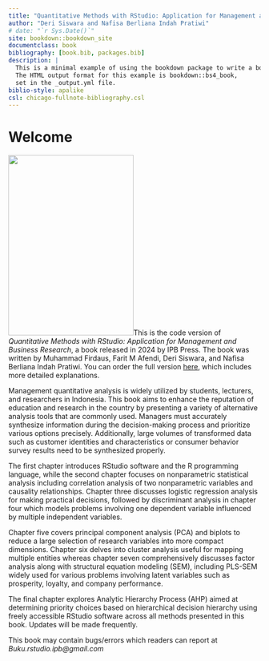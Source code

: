 ```yaml
--- 
title: "Quantitative Methods with RStudio: Application for Management and Business Research"
author: "Deri Siswara and Nafisa Berliana Indah Pratiwi"
# date: "`r Sys.Date()`"
site: bookdown::bookdown_site
documentclass: book
bibliography: [book.bib, packages.bib]
description: |
  This is a minimal example of using the bookdown package to write a book.
  The HTML output format for this example is bookdown::bs4_book,
  set in the _output.yml file.
biblio-style: apalike
csl: chicago-fullnote-bibliography.csl
---
```


# Welcome {-}

<img src="images/cover.jpeg" class="cover" width="250" height="360"/>This is the code version of *Quantitative Methods with RStudio: Application for Management and Business Research*, a book released in 2024 by IPB Press. The book was written by Muhammad Firdaus, Farit M Afendi, Deri Siswara, and Nafisa Berliana Indah Pratiwi. You can order the full version [here](https://bit.ly/buku-jurnal-rstudio2), which includes more detailed explanations.

Management quantitative analysis is widely utilized by students, lecturers, and researchers in Indonesia. This book aims to enhance the reputation of education and research in the country by presenting a variety of alternative analysis tools that are commonly used. Managers must accurately synthesize information during the decision-making process and prioritize various options precisely. Additionally, large volumes of transformed data such as customer identities and characteristics or consumer behavior survey results need to be synthesized properly.

The first chapter introduces RStudio software and the R programming language, while the second chapter focuses on nonparametric statistical analysis including correlation analysis of two nonparametric variables and causality relationships. Chapter three discusses logistic regression analysis for making practical decisions, followed by discriminant analysis in chapter four which models problems involving one dependent variable influenced by multiple independent variables.

Chapter five covers principal component analysis (PCA) and biplots to reduce a large selection of research variables into more compact dimensions. Chapter six delves into cluster analysis useful for mapping multiple entities whereas chapter seven comprehensively discusses factor analysis along with structural equation modeling (SEM), including PLS-SEM widely used for various problems involving latent variables such as prosperity, loyalty, and company performance.

The final chapter explores Analytic Hierarchy Process (AHP) aimed at determining priority choices based on hierarchical decision hierarchy using freely accessible RStudio software across all methods presented in this book. Updates will be made frequently. 

This book may contain bugs/errors which readers can report at *Buku.rstudio.ipb@gmail.com*
